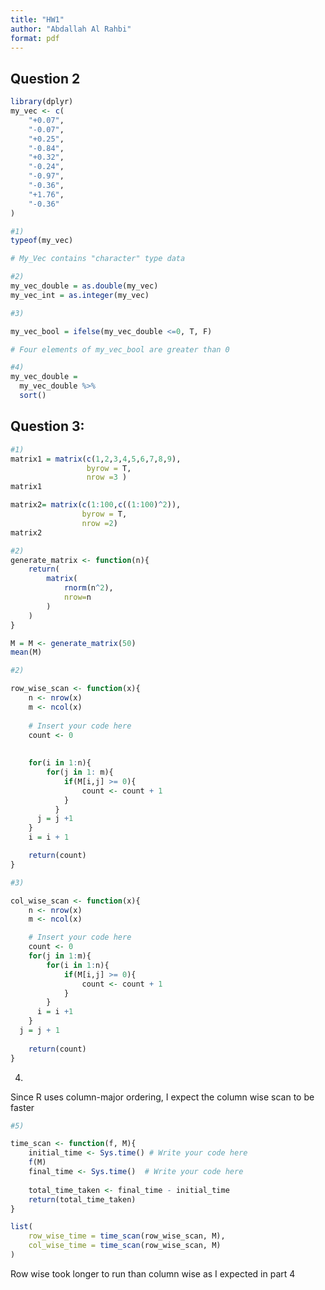 ```yaml
---
title: "HW1"
author: "Abdallah Al Rahbi"
format: pdf
---
```


## Question 2

```r

library(dplyr)
my_vec <- c(
    "+0.07",
    "-0.07",
    "+0.25",
    "-0.84",
    "+0.32",
    "-0.24",
    "-0.97",
    "-0.36",
    "+1.76",
    "-0.36"
)

#1)
typeof(my_vec)

# My_Vec contains "character" type data

#2)
my_vec_double = as.double(my_vec)
my_vec_int = as.integer(my_vec)

#3)

my_vec_bool = ifelse(my_vec_double <=0, T, F)

# Four elements of my_vec_bool are greater than 0

#4)
my_vec_double =
  my_vec_double %>%
  sort()


```



## Question 3:
```r


#1)
matrix1 = matrix(c(1,2,3,4,5,6,7,8,9), 
                 byrow = T,
                 nrow =3 )
matrix1

matrix2= matrix(c(1:100,c((1:100)^2)), 
                byrow = T, 
                nrow =2)
matrix2

#2)
generate_matrix <- function(n){
    return(
        matrix(
            rnorm(n^2),
            nrow=n
        )
    )
}

M = M <- generate_matrix(50)
mean(M)

#2)

row_wise_scan <- function(x){
    n <- nrow(x)
    m <- ncol(x)
  
    # Insert your code here
    count <- 0
   
    
    for(i in 1:n){
        for(j in 1: m){
            if(M[i,j] >= 0){
                count <- count + 1 
            } 
          } 
      j = j +1
    } 
    i = i + 1

    return(count)
}

#3)

col_wise_scan <- function(x){
    n <- nrow(x)
    m <- ncol(x)

    # Insert your code here
    count <- 0
    for(j in 1:m){
        for(i in 1:n){
            if(M[i,j] >= 0){
                count <- count + 1 
            }
        }
      i = i +1
    }
  j = j + 1
  
    return(count)
}

```

4)

Since R uses column-major ordering, I expect the column wise scan to be faster

```r

#5) 

time_scan <- function(f, M){
    initial_time <- Sys.time() # Write your code here
    f(M)
    final_time <- Sys.time()  # Write your code here
    
    total_time_taken <- final_time - initial_time
    return(total_time_taken)
}

list(
    row_wise_time = time_scan(row_wise_scan, M),
    col_wise_time = time_scan(row_wise_scan, M)
)

```

Row wise took longer to run than column wise as I expected in part 4




